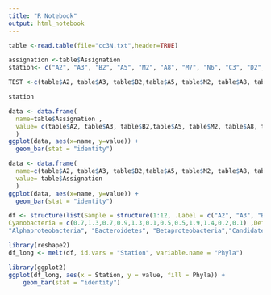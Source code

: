```yaml
---
title: "R Notebook"
output: html_notebook
---
```

 

```r
table <-read.table(file="cc3N.txt",header=TRUE)
```

```r
assignation <-table$Assignation
station<- c("A2", "A3", "B2", "A5", "M2", "A8", "M7", "N6", "C3", "D2", "E2", "F3")
```

```r
TEST <-c(table$A2, table$A3, table$B2,table$A5, table$M2, table$A8, table$M7, table$N6, table$C3, table$D2, table$E2, table$F3)
```

```r
station
```


```r
data <- data.frame(
  name=table$Assignation ,  
  value= c(table$A2, table$A3, table$B2,table$A5, table$M2, table$A8, table$M7, table$N6, table$C3, table$D2, table$E2, table$F3)
  )
ggplot(data, aes(x=name, y=value)) + 
  geom_bar(stat = "identity")
```
```r
data <- data.frame(
  name=c(table$A2, table$A3, table$B2,table$A5, table$M2, table$A8, table$M7, table$N6, table$C3, table$D2, table$E2, table$F3),  
  value= table$Assignation
  )
ggplot(data, aes(x=name, y=value)) + 
  geom_bar(stat = "identity")
```

```r
df <- structure(list(Sample = structure(1:12, .Label = c("A2", "A3", "B2", "A5", "M2", "A8", "M7", "N6", "C3", "D2", "E2", "F3"), class = "factor"), Acidobacteria = c(9.3,5.0,5.5,7.4,6.1,3.8,8.6,3.9,7.0,7.1,7.9,8.6), Actinobacteria = c(3.7,4.1,	2.0,2.0,2.3,0.7,2.1,1.4,1.1,0.8,0.8,0.7), Alphaproteobacteria = c(4.8,4.6,2.5,4.3,5.6,3.4,6.4,4.7,3.5,2.8,3.7,3.8), Bacteroidetes = c(10.3,17.0,8.6,18.2,17.6,0.9,15.4,37.6,12.6,10.4), Betaproteobacteria = c(0.2,0.1,0.1,0.3,0.1,0.1,1.0,0.4,0.3,0.4,0.3,0.3), Candidate_division_OP8 = c(0.5,0.2,1.4,0.4,0.2,9.2,0.2,0.1,0.2,0.4,0.4,1.0), Candidate_division_WS3 = c(2.7,2.4,2.2,3.1,2.4,1.4,2.0,1.2,2.6,3.1,2.6,2.2),Chlorobi = c(0.5,0.3,0.4,0.3,0.3,0.3,0.3,0.1,0.6,1.1,0.7,0.4)  ,Chloroflexi = c(6.1,3.7,6.4,3.0,3.3,11.9,2.6,1.5,3.9,4.5,3.7,5.1) ,
Cyanobacteria = c(0.7,1.3,0.7,0.9,1.3,0.1,0.5,0.5,1.9,1.4,0.2,0.1) ,Deferribacteres = c(0.4,0.3,0.6,0.7,0.3,1.3,0.4,0.1,0.6,1.0,0.7,1.0),Deltaproteobacteria = c(21.7,22.0,31.2,18.4,21.8,25.0,18.1,18.1,28.2,27.8,37.9,34.0),Epsilonproteobacteria = c(0.2,0.4,0.2,0.5,0.1,0.1,0.1,0.1,0.3,0.3,0.4,0.1),Firmicutes = c(0.4, 1.2,0.7,3.3,0.1, 0.5, 0.1, 1.2,0.9,0.4, 0.1,0.1), Gemmatimonadetes = c(1.2, 0.9,1.1,1.6,1.0,0.9,2.2,1.0,1.8,1.7,2.5,1.8),Lentisphaerae = c(0.6,1.2,0.9,0.7,0.9,0.9,0.6,0.6,0.7,0.8,0.4,0.2),Nitrospirae = c(0.4,0.2,1.9,0.5,0.4,2.5,1.0,0.2,1.2,1.2,2.5,4.8),Planctomycetes = c(14.6,10.3,6.9,8.4,9.8,5.6,11.5,6.6,5.5,6.1,6.2,7.1),Spirochaetae = c(0.3,0.5,1.3,1.1,0.4,2.5,0.1,0.9,0.3,0.6,0.6,0.7),Unclassified = c(1.7,1.5,8.7,1.0,1.9,14.4,1.1,0.9,1.6,4.3,1.5,5.0),Other = c(1.2,1.4,1.4,1.9,0.8,1.8,1.6,1.0,1.0,1.0,1.1,1.1)),.Names = c("Station", "Acidobacteria", "Actinobacteria", 
"Alphaproteobacteria", "Bacteroidetes", "Betaproteobacteria","Candidate_division_OP8","Candidate_division_WS3","Chlorobi", "Chloroflexi", "Cyanobacteria","Deferribacteres","Deltaproteobacteria","Epsilonproteobacteria","Firmicutes","Gemmatimonadetes","Lentisphaerae","Nitrospirae","Planctomycetes","Spirochaetae","Unclassified", "Other"), class = "data.frame", row.names = c("1", "2", "3","4", "5", "6","7", "8", "9","10", "11", "12"))
```

```r
library(reshape2)
df_long <- melt(df, id.vars = "Station", variable.name = "Phyla")
```

```r
library(ggplot2)
ggplot(df_long, aes(x = Station, y = value, fill = Phyla)) + 
    geom_bar(stat = "identity")
```























